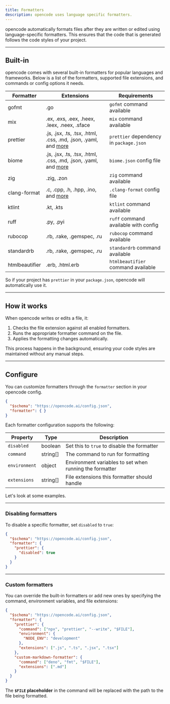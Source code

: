 ```yaml
---
title: Formatters
description: opencode uses language specific formatters.
---
```


opencode automatically formats files after they are written or edited using language-specific formatters. This ensures that the code that is generated follows the code styles of your project.

---

## Built-in

opencode comes with several built-in formatters for popular languages and frameworks. Below is a list of the formatters, supported file extensions, and commands or config options it needs.

| Formatter      | Extensions                                                                                     | Requirements                          |
| -------------- | -------------------------------------------------------------------------------------------------------- | ------------------------------------- |
| gofmt          | .go                                                                                                      | `gofmt` command available             |
| mix            | .ex, .exs, .eex, .heex, .leex, .neex, .sface                                                             | `mix` command available               |
| prettier       | .js, .jsx, .ts, .tsx, .html, .css, .md, .json, .yaml, and [more](https://prettier.io/docs/en/index.html) | `prettier` dependency in `package.json` |
| biome          | .js, .jsx, .ts, .tsx, .html, .css, .md, .json, .yaml, and [more](https://biomejs.dev/)                   | `biome.json` config file              |
| zig            | .zig, .zon                                                                                               | `zig` command available               |
| clang-format   | .c, .cpp, .h, .hpp, .ino, and [more](https://clang.llvm.org/docs/ClangFormat.html)                       | `.clang-format` config file           |
| ktlint         | .kt, .kts                                                                                                | `ktlint` command available            |
| ruff           | .py, .pyi                                                                                                | `ruff` command available with config  |
| rubocop        | .rb, .rake, .gemspec, .ru                                                                                | `rubocop` command available           |
| standardrb     | .rb, .rake, .gemspec, .ru                                                                                | `standardrb` command available        |
| htmlbeautifier | .erb, .html.erb                                                                                          | `htmlbeautifier` command available    |

So if your project has `prettier` in your `package.json`, opencode will automatically use it.

---

## How it works

When opencode writes or edits a file, it:

1. Checks the file extension against all enabled formatters.
2. Runs the appropriate formatter command on the file.
3. Applies the formatting changes automatically.

This process happens in the background, ensuring your code styles are maintained without any manual steps.

---

## Configure

You can customize formatters through the `formatter` section in your opencode config.

```json title="opencode.json"
{
  "$schema": "https://opencode.ai/config.json",
  "formatter": { }
}
```

Each formatter configuration supports the following:

| Property      | Type     | Description                                             |
| ------------- | -------- | ------------------------------------------------------- |
| `disabled`    | boolean  | Set this to `true` to disable the formatter                  |
| `command`     | string[] | The command to run for formatting                       |
| `environment` | object   | Environment variables to set when running the formatter |
| `extensions`  | string[] | File extensions this formatter should handle            |

Let's look at some examples.

---

### Disabling formatters

To disable a specific formatter, set `disabled` to `true`:

```json title="opencode.json" {5}
{
  "$schema": "https://opencode.ai/config.json",
  "formatter": {
    "prettier": {
      "disabled": true
    }
  }
}
```

---

### Custom formatters

You can override the built-in formatters or add new ones by specifying the command, environment variables, and file extensions:

```json title="opencode.json" {4-14}
{
  "$schema": "https://opencode.ai/config.json",
  "formatter": {
    "prettier": {
      "command": ["npx", "prettier", "--write", "$FILE"],
      "environment": {
        "NODE_ENV": "development"
      },
      "extensions": [".js", ".ts", ".jsx", ".tsx"]
    },
    "custom-markdown-formatter": {
      "command": ["deno", "fmt", "$FILE"],
      "extensions": [".md"]
    }
  }
}
```

The **`$FILE` placeholder** in the command will be replaced with the path to the file being formatted.
